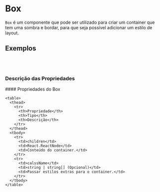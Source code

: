 
<Meta title="Components/Box" of={BoxStories} />

# Box

`Box` é um componente que pode ser utilizado para criar um container que tem uma sombra e bordar, para que seja possível adicionar um estilo de layout.

## Exemplos
<Story of={BoxStories.Default} />

<br/><br/>
### Descrição das Propriedades

<div className="flex flex-row flex-wrap" style={{ gap: "1rem" }}>
  <div>
    #### Propriedades do Box

    <table>
      <thead>
        <tr>
          <th>Propriedade</th>
          <th>Tipo</th>
          <th>Descrição</th>
        </tr>
      </thead>
      <tbody>
        <tr>
          <td>children</td>
          <td>React.ReactNode</td>
          <td>Conteúdo do container.</td>
        </tr>
        <tr>
          <td>calssName</td>
          <td>string | string[] (Opcional)</td>
          <td>Passar estilos extras para o container.</td>
        </tr>
      </tbody>
    </table>
  </div>
</div>
